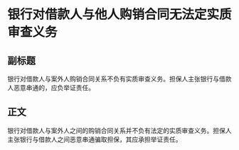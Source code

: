 # 银行对借款人与他人购销合同无法定实质审查义务
## 副标题
银行对借款人与案外人购销合同关系不负有实质审查义务。担保人主张银行与借款人恶意串通的，应负举证责任。
## 正文
银行对借款人与案外人之间的购销合同关系并不负有法定的实质审查义务。担保人主张银行与借款人之间恶意串通骗取担保，其应承担举证责任。